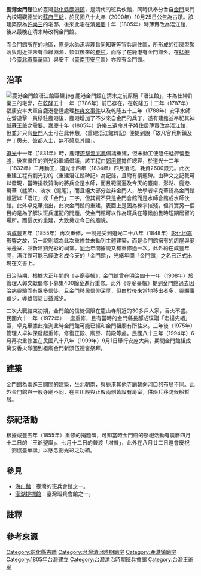 {{tw monument
|name=鹿港金門館
|formername=浯江館
|image=鹿港金門館.JPG
|imagename=
|othername=
|formalname=
|level= 縣定古蹟
|class= 
|time= {{QIN}}乾隆五十二年（1787年）<br/>改為金門館{{r|彰}}
|material= 
|location={{ROC-TWN}}[[彰化縣|彰化縣]][[鹿港鎮|鹿港鎮]]金門街54號
|pushpin_map =Taiwan Changhua
|coordinates = {{coord|24.050001|120.435479|display=inline, title}}
|open=
|cost=
|website=
|reg_url=https://nchdb.boch.gov.tw/assets/overview/monument/20001025000002
}}
'''鹿港金門館'''位於臺灣[[彰化縣|彰化縣]][[鹿港鎮|鹿港鎮]]，是清代的班兵伙館{{r|卓|page=14}}，同時供奉分香自[[金門|金門]]東門內校場觀德堂的[[王爺千歲信仰|蘇府王爺]]{{NoteTag|1=再往上追溯可到金門的新頭伍德宮{{r|卓|page=4}}。}}{{r|彰}}{{r|研|page=6}}，於民國八十九年（2000年）10月25日公告為古蹟{{r|文}}。該建築原為[[許樂三|許樂三]]的宅邸，後來此宅在清[[嘉慶|嘉慶]]十年（1805年）時薄賣改為浯江館，後來最晚在清末時改稱金門館{{r|研|page=31}}。

而金門館所在的地區，原是水師汛與理番同知署等官兵居住區，所形成的街廓型聚落與附近並未有血緣淵源，類似後來的[[眷村|眷村]]{{r|卓|page=28}}。而除了在鹿港有金門館外，在[[艋舺|艋舺]]（今[[臺北市|臺北市]][[萬華區|萬華區]]）與安平（[[臺南市|臺南市]][[安平區|安平區]]）亦設有金門館{{r|卓|page=47}}。

== 沿革 ==
[[File:鹿港金門館浯江館匾額.jpg|thumb]]
鹿港金門館在清末之前原稱「浯江館」，本為仕紳許樂三的宅邸，在[[乾隆|乾隆]]五十一年（1786年）前已存在{{NoteTag|1=許樂三在乾隆五十一年（1786年）與鹿港富商[[林振嵩|林振嵩]]一同經理[[鹿港龍山寺|鹿港龍山寺]]的重修事宜，可見此前許樂三已居於鹿港{{r|卓|page=11}}。而〈重建浯江館碑記〉用「宇」來稱呼其宅邸，且其宅邸曾作為[[福康安|福康安]]辦公之衙署，可知其宅邸有相當程度的規模{{r|卓|page=11}}。}}{{r|研|page=11}}。在乾隆五十二年（1787年）福康安率大軍自鹿港登陸處理[[林爽文事件|林爽文事件]]以及乾隆五十三年（1788年）安平水師左營遊擊一員移駐鹿港後，鹿港增加了不少來自金門的兵丁，遂有建館並奉祀其神祇蘇王爺之需要{{r|卓|page=12}}。嘉慶十年（1805年）許樂三遺命其子將住居薄賣改為浯江館，但並非只有[[金門|金門]]人士可在此休憩，〈重建浯江館碑記〉便提到說「故凡官兵斯鎮及弁丁輿夫、彼都人士，無不憩息其間」{{r|研|page=11}}。

[[道光|道光]]十一年（1831年）時，鹿港[[游擊_(官名)|遊擊]][[溫兆鳳|溫兆鳳]]倡議重建，但未動工便陞任艋舺營[[參將|參將]]，後來繼任的劉光彩{{NoteTag|1=福建同安人，行伍出身，道光十一年（1832年）調任安平水師協左營鹿港遊擊，道光十四年（1834年）仍在任{{r|卓|page=13}}。}}繼續倡議，該工程由[[鄭用錫|鄭用錫]]擔任總理{{NoteTag|1=鄭用錫之先祖來自金門{{r|卓|page=14}}。}}，於道光十二年（1832年）二月動工，道光十四年（1834年）四月落成，耗資2600銀元{{r|彰}}{{r|研}}{{r|卓|page=14}}。此次重建工程有劉光彩的〈重建浯江館碑記〉為記錄，且附有捐題碑{{r|卓|page=15}}。由碑文之記載可以發現，當時捐款贊助的將兵全是水師，而且範圍遍及今天的臺南、澎湖、鹿港、萬華（艋舺）、淡水（滬尾），而且絕大部分並非金門人，故學者卓克華認為金門館雖冠以「浯江」或「金門」二字，但其實不只是金門會館而是水師會館或水師伙館{{r|卓|page=17、18}}。此外卓克華指出，此次金門館的重建，表面上是因為棟宇摧殘，但其實另一個目的是為了解決班兵運配的問題，使金門館可以作為班兵在等候船隻時短期居留的場所{{r|卓|page=25}}。而這次的重建，大致奠定今日的廟貌{{r|卓|page=49}}。

清[[咸豐|咸豐]]五年（1855年）再次重修，一說是受到道光二十八年（1848年）[[1848年彰化地震|彰化地震]]影響之故{{r|彰}}，另一說則認為此次重修並未動到主體建築，而是金門館擁有的店屋{{NoteTag|1=根據咸豐五年（1855年）重修的捐題碑，可知當時金門館的公業有「新興街頭瓦蓋公店」（每月收2000文）、金門館旁公店（每年收一次，專用於劉光彩之華誕）、地藏王廟口瓦蓋公店與灰窯（每年稅銀24元）{{r|卓|page=35}}。}}與廟旁邊室，並新建劉光彩的祠堂{{r|研|page=31}}{{r|卓|page=37}}。[[同治|同治]]年間據說又有重修過一次{{NoteTag|1=根據日治時期在明治卅年（1897年）所作的調查記錄（出自《臺灣總督府公文類纂宗料史料彙編》），金門館在同治十三年（1874年）重修；另根據大正年間的《寺廟臺帳》，則記載是在同治四年（1865年）由郭祈盛發起募捐改築{{r|卓|page=40、41}}。但由於兩者年代相距過近，此段時間鹿港又無重大事件，不太符合一般廟宇的重修間隔，學者卓克華認為在無其他史料佐證之下，僅稱在同治年間有重修過較好{{r|卓|page=41}}。}}{{r|研|page=31}}。此外約在咸豐年間，浯江館可能已經改名成今天的「金門館」，光緒年間「金門館」之名已正式出現在文書上{{r|卓|page=48}}。

日治時期，根據大正年間的《寺廟臺帳》，金門館曾在[[明治|明治]]四十一年（1908年）於管理人郭文獻倡修下募集400餘金進行重修{{r|卓|page=40}}。此外《寺廟臺帳》提到金門館過去因治病靈驗而有眾多信徒，且金門移民信仰深厚，但由於後來當地移出者多，靈顯事蹟少，導致信徒日益減少{{r|卓|page=43}}。

二次大戰結束初期，金門館的信徒侷限在龍山寺附近的30多戶人家，香火不盛{{r|卓|page=44}}。民國六十一年（1972年）一度重修，且有當時的金門縣長郝成璞贈「宏揚先緒」匾{{r|卓|page=44}}，卓克華據此推測此時金門館可能已經和金門祖廟有所往來{{r|卓|page=45}}。三年後（1975年）管理人卓神保發起重修，修復正殿、廟房、前殿等處{{r|彰}}{{r|研|page=30}}{{r|卓|page=45}}。民國八十三年（1994年）6月再次重修並在民國八十八年（1999年）9月1日舉行安座大典{{r|彰}}{{r|研|page=30}}，期間金門館組成奠安香火隊回到祖廟金門新頭伍德宮祭拜{{r|卓|page=45}}。

== 建築 ==
金門館為兩進三開間的建築，坐北朝南，與鹿港其他寺廟朝向河口的布局不同{{r|研|page=43}}。此外金門館與一般寺廟不同，在三川殿與正殿兩側皆設有房室，供班兵移防候船暫居{{r|研|page=51}}。

== 祭祀活動 ==
根據咸豐五年（1855年）重修的捐題碑，可知當時金門館的祭祀活動有農曆四月十二日的「王爺聖誕」、七月十二日的普渡「增普」，此外在八月廿二日還會慶祝「劉協臺華誕」以感念劉光彩之功績{{NoteTag|1=使用「華誕」一詞表示當時劉光彩仍在世{{r|卓|page=36}}。}}{{r|卓|page=35、36}}。

== 參見 ==
*[[海山館|海山館]]：臺灣的班兵會館之一。
*[[澎湖提標館|澎湖提標館]]：臺灣班兵會館之一。

== 註釋 ==
{{NoteFoot}}

== 參考來源 ==
{{Commons cat|Lukang Kinmen Hall}}
{{reflist|refs=
<ref name="文">{{cite web |url=https://nchdb.boch.gov.tw/assets/advanceSearch/monument/20001025000002 |title=鹿港金門館 |publisher=文化部文化資產局 |accessdate= }}</ref>
<ref name="彰">{{cite book|author=陳仕賢 |title=《彰化縣古蹟與歷史建築導覽手冊》 |publisher=彰化縣文化局 |location=彰化縣彰化市 |isbn=978-986-00-7483-3 |pages=134－135頁 |date=2006年11月}}</ref>
<ref name="研">{{cite book|author=徐裕健建築師研究所、卓克華 |title=《彰化縣縣定古蹟鹿港金門館調查研究報告書》 |publisher=彰化縣文化局 |location=彰化縣彰化市 |isbn=957-01-4651-6 |date=2004年1月}}</ref>
<ref name="卓">{{cite book|author=卓克華 |chapter=〈第一章 鹿港金門館〉 |title=《寺廟與台灣開發史》 |publisher=揚智文化 |isbn=957-818-780-7 |date=2006年3月}}</ref>
}}

{{台灣縣市定古蹟}}
{{彰化縣文化資產}}

[[Category:彰化縣古蹟|Category:彰化縣古蹟]]
[[Category:台灣清治時期廟宇|Category:台灣清治時期廟宇]] 
[[Category:鹿港鎮廟宇|Category:鹿港鎮廟宇]]
[[Category:1805年台灣建立|Category:1805年台灣建立]]
[[Category:台灣清治時期班兵會館|Category:台灣清治時期班兵會館]]
[[Category:台灣王爺廟|Category:台灣王爺廟]]